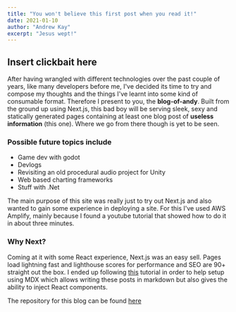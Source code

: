 ```yaml
---
title: "You won't believe this first post when you read it!"
date: 2021-01-10
author: "Andrew Kay"
excerpt: "Jesus wept!"
---
```


## Insert clickbait here

After having wrangled with different technologies over the past couple of years, like many developers before me, I've decided its time to try and compose my thoughts and the things I've learnt into some kind of consumable format.
Therefore I present to you, the **blog-of-andy**.
Built from the ground up using Next.js, this bad boy will be serving sleek, sexy and statically generated pages containing at least one blog post of **useless information** (this one). Where we go from there though is yet to be seen.

### Possible future topics include

- Game dev with godot
- Devlogs
- Revisiting an old procedural audio project for Unity
- Web based charting frameworks
- Stuff with .Net

The main purpose of this site was really just to try out Next.js and also wanted to gain some experience in deploying a site.
For this I've used AWS Amplify, mainly because I found a youtube tutorial that showed how to do it in about three minutes.

### Why Next?

Coming at it with some React experience, Next.js was an easy sell. Pages load lightning fast and lighthouse scores for performance and SEO are 90+ straight out the box.
I ended up following [this](https://dev.to/jashnm/making-mdx-blog-with-next-js-part-1-1c0j) tutorial in order to help setup using MDX which allows writing these posts in
markdown but also gives the ability to inject React components.

The repository for this blog can be found [here](https://github.com/andypandy47/blog-de-andy/tree/master)
